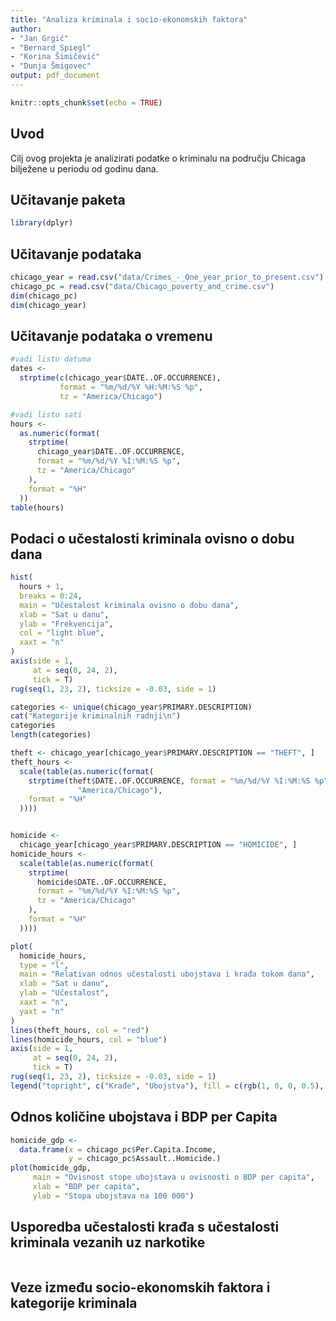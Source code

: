```yaml
---
title: "Analiza kriminala i socio-ekonomskih faktora"
author:
- "Jan Grgić"
- "Bernard Spiegl"
- "Korina Šimičević"
- "Dunja Šmigovec"
output: pdf_document
---
```


```r
knitr::opts_chunk$set(echo = TRUE)
```

## Uvod

Cilj ovog projekta je analizirati podatke o kriminalu na području Chicaga bilježene u periodu od godinu dana.

## Učitavanje paketa

```r
library(dplyr)
```

## Učitavanje podataka

```r
chicago_year = read.csv("data/Crimes_-_One_year_prior_to_present.csv")
chicago_pc = read.csv("data/Chicago_poverty_and_crime.csv")
dim(chicago_pc)
dim(chicago_year)
```

## Učitavanje podataka o vremenu

```r
#vadi listu datuma
dates <-
  strptime(c(chicago_year$DATE..OF.OCCURRENCE),
           format = "%m/%d/%Y %H:%M:%S %p",
           tz = "America/Chicago")

#vadi listu sati
hours <-
  as.numeric(format(
    strptime(
      chicago_year$DATE..OF.OCCURRENCE,
      format = "%m/%d/%Y %I:%M:%S %p",
      tz = "America/Chicago"
    ),
    format = "%H"
  ))
table(hours)
```

## Podaci o učestalosti kriminala ovisno o dobu dana

```r
hist(
  hours + 1,
  breaks = 0:24,
  main = "Učestalost kriminala ovisno o dobu dana",
  xlab = "Sat u danu",
  ylab = "Frekvencija",
  col = "light blue",
  xaxt = "n"
)
axis(side = 1,
     at = seq(0, 24, 2),
     tick = T)
rug(seq(1, 23, 2), ticksize = -0.03, side = 1)
```

```r
categories <- unique(chicago_year$PRIMARY.DESCRIPTION)
cat("Kategorije kriminalnih radnji\n")
categories
length(categories)

theft <- chicago_year[chicago_year$PRIMARY.DESCRIPTION == "THEFT", ]
theft_hours <-
  scale(table(as.numeric(format(
    strptime(theft$DATE..OF.OCCURRENCE, format = "%m/%d/%Y %I:%M:%S %p", tz =
               "America/Chicago"),
    format = "%H"
  ))))


homicide <-
  chicago_year[chicago_year$PRIMARY.DESCRIPTION == "HOMICIDE", ]
homicide_hours <-
  scale(table(as.numeric(format(
    strptime(
      homicide$DATE..OF.OCCURRENCE,
      format = "%m/%d/%Y %I:%M:%S %p",
      tz = "America/Chicago"
    ),
    format = "%H"
  ))))

plot(
  homicide_hours,
  type = "l",
  main = "Relativan odnos učestalosti ubojstava i krađa tokom dana",
  xlab = "Sat u danu",
  ylab = "Učestalost",
  xaxt = "n",
  yaxt = "n"
)
lines(theft_hours, col = "red")
lines(homicide_hours, col = "blue")
axis(side = 1,
     at = seq(0, 24, 2),
     tick = T)
rug(seq(1, 23, 2), ticksize = -0.03, side = 1)
legend("topright", c("Krađe", "Ubojstva"), fill = c(rgb(1, 0, 0, 0.5), rgb(0, 0, 1, 0.5)))


```
## Odnos količine ubojstava i BDP per Capita
```r
homicide_gdp <-
  data.frame(x = chicago_pc$Per.Capita.Income,
             y = chicago_pc$Assault..Homicide.)
plot(homicide_gdp,
     main = "Ovisnost stope ubojstava u ovisnosti o BDP per capita",
     xlab = "BDP per capita",
     ylab = "Stopa ubojstava na 100 000")
```
## Usporedba učestalosti krađa s učestalosti kriminala vezanih uz narkotike

```r

```

## Veze između socio-ekonomskih faktora i kategorije kriminala

```r

```